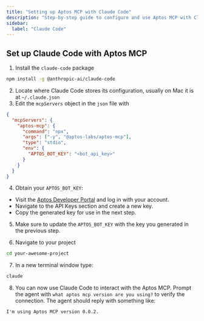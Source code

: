 ```yaml
---
title: "Setting up Aptos MCP with Claude Code"
description: "Step-by-step guide to configure and use Aptos MCP with Claude Code for blockchain development"
sidebar:
  label: "Claude Code"
---
```


## Set up Claude Code with Aptos MCP

1. Install the `claude-code` package

```bash
npm install -g @anthropic-ai/claude-code
```

2. Locate where Claude Code stores its configuration, usually on Mac it is at `~/.claude.json`
3. Edit the `mcpServers` object in the `json` file with

```json
{
  "mcpServers": {
    "aptos-mcp": {
      "command": "npx",
      "args": ["-y", "@aptos-labs/aptos-mcp"],
      "type": "stdio",
      "env": {
        "APTOS_BOT_KEY": "<bot_api_key>"
      }
    }
  }
}
```

4. Obtain your `APTOS_BOT_KEY`:

- Visit the [Aptos Developer Portal](https://aptos.dev) and log in with your account.
- Navigate to the API Keys section and create a new key.
- Copy the generated key for use in the next step.

5. Make sure to update the `APTOS_BOT_KEY` with the key you generated in the previous step.

6. Navigate to your project

```bash
cd your-awesome-project
```

7. In a new terminal window type:

```bash
claude
```

8. You can now use Claude Code to interact with the Aptos MCP. Prompt the agent with `what aptos mcp version are you using?` to verify the connection. The agent should reply with something like:

```text
I'm using Aptos MCP version 0.0.2.
```

